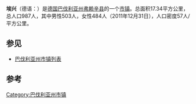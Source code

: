 {{Infobox settlement
| name                    = 埃兴
| native_name             = Eching
| settlement_type         = 市镇
| image_skyline           = Kath. Kirche St. Stephan (Kronwinkl).JPG
| imagesize               = 
| image_caption           = 
| image_flag              = 
| flag_size               = 
| image_shield            = Wappen von Eching (Landkreis Freising).svg
| shield_size             = 
| image_map             = Eching in FS.svg
| map_caption     = 在弗赖辛县的位置
| pushpin_map             = Germany
| pushpin_label_position  = 
| pushpin_map_caption     = 在德国的位置
| latd  = 48.933569 |latm  =  |lats  = |latNS  = N 
| longd =11.792616   |longm = |longs = |longEW = E 
| coordinates_type        = region:ES_type:city
| coordinates_display     = inline,title
| subdivision_type        = 国家
| subdivision_name        = 德国
| subdivision_type1       = [[德国行政区划|州]]
| subdivision_name1       = [[巴伐利亚州|巴伐利亚州]]
| subdivision_type2       = [[县_(德国)|县]]
| subdivision_name2       = [[弗赖辛县|弗赖辛县]]
| area_total_km2          = 17.34
| elevation_m             = 
| population_total        = 987
| population_as_of        = 2011
| population_density_km2  = auto
| timezone1               = [[欧洲中部时间|CET]]
| utc_offset1             = +1
| timezone1_DST           = [[欧洲中部夏令时间|CEST]]
| utc_offset1_DST         = +2
| postal_code_type        = 邮编
| postal_code             = 93343
| website                 = 
| footnotes               = 
}}
'''埃兴'''（德语：{{lang|de|Eching}}）是[[德国|德国]][[巴伐利亚州|巴伐利亚州]][[弗赖辛县|弗赖辛县]]的一个[[市镇_(德国)|市镇]]。总面积17.34平方公里，总人口987人，其中男性503人，女性484人（2011年12月31日），人口密度57人/平方公里。

== 参见 ==
*[[巴伐利亚州市镇列表|巴伐利亚州市镇列表]]

== 参考 ==
{{reflist}}

{{Authority control}}
[[Category:巴伐利亚州市镇|Category:巴伐利亚州市镇]]